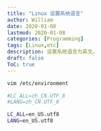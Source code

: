 ```yaml
---
title: "Linux 设置系统语言"
author: William
date: 2020-01-08
lastmod: 2020-01-08
categories: [Programming]
tags: [Linux,etc]
description: 设置系统语言为英文。
draft: false
ToC: true
---
```



```bash
vim /etc/environment                                                                                                              

#LC_ALL=zh_CN.UTF_8
#LANG=zh_CN.UTF_8  

LC_ALL=en_US.utf8
LANG=en_US.utf8
```
